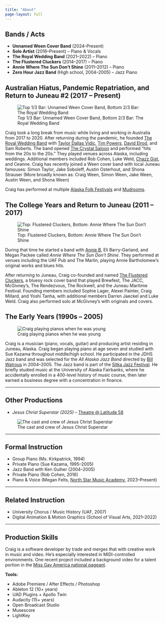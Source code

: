 ```yaml
---
title: "About"
page-layout: full
---
```


## Bands / Acts

- **Unnamed Ween Cover Band** (2024–Present)  
- **Solo Artist** (2016–Present) – Piano & Vocals 
- **The Royal Wedding Band** (2021–2022) – Piano  
- **The Flustered Cluckers** (2014–2017) – Piano  
- **Annie Where The Sun Don’t Shine** (2011–2012) – Piano  
- **Zero Hour Jazz Band** (High school, 2004–2005) – Jazz Piano 

## Australian Hiatus, Pandemic Repatriation, and Return to Juneau #2 (2017 – Present)

![Top 1/3 Bar: Unnamed Ween Cover Band, Bottom 2/3 Bar: The Royal Wedding Band](/static/media/About-Adult-Banner.png)

Craig took a long break from music while living and working in Australia from 2017 to 2020. After returning during the pandemic, he founded [The Royal Wedding Band](https://www.instagram.com/theroyalweddingband/) with [Taylor Dallas Vidic](https://www.taylorvidic.com/), [Tim Powers](https://www.instagram.com/tim_in_ak/), [David Elrod](https://www.instagram.com/thedavidelrod/), and Sam Roberts. The band opened [The Crystal Saloon](https://www.crystalsaloon.com/) and performed "hits from the 20s to the 20s." They played venues across Alaska, including weddings. Additional members included Rob Cohen, Luke Weld, [Chazz Gist](https://www.instagram.com/chazzgist/), and Ceanne. Craig has recently joined a Ween cover band with local Juneau famouses: Simon Taylor, Jake Soboleff, Austin Osterhout, and Shona Strauser (More broadly known as: Craig Ween, Simon Ween, Jake Ween, Austin Ween, and Shona Ween)

Craig has performed at multiple [Alaska Folk Festivals](https://akfolkfest.org/) and [Mudrooms](https://mudrooms.org/).

## The College Years and Return to Juneau (2011 – 2017)

![Top: Flustered Cluckers, Bottom: Annie Where The Sun Don't Shine](/static/media/About-College-Banner.png)

During that time he started a band with [Annie B](http://www.anniebalaska.com/), Eli Barry-Garland, and Megan Packee called *Annie Where The Sun Don't Shine*. They performed at venues including the UAF Pub and The Marlin, playing Annie Bartholomew’s original works and blues hits.

After returning to Juneau, Craig co-founded and named [The Flustered Cluckers](https://www.facebook.com/flusteredcluckers), a bluesy rock cover band that played Brewfest, The JACC, McGivney's, The Rendezvous, The Rockwell, and the Juneau Maritime Festival. Founding members included Sophie Lager, Alexei Painter, Craig Millard, and Yoshi Tanha, with additional members Darren Jaeckel and Luke Weld. Craig also performed solo at McGivney’s with originals and covers.

## The Early Years (1990s – 2005)

![Craig playing pianos when he was young](/static/media/About-Young-Banner.png)

Craig is a musician (piano, vocals, guitar) and producing artist residing in Juneau, Alaska. Craig began playing piano at age seven and studied with Sue Kazama throughout middle/high school. He participated in the JDHS Jazz band and was selected for the *All Alaska Jazz Band* directed by [Bill Watrous](https://en.wikipedia.org/wiki/Bill_Watrous) in 2004–2005. The Jazz band is part of the [Sitka Jazz Festival](https://en.wikipedia.org/wiki/Sitka_Jazz_Festival). He briefly studied music at the University of Alaska Fairbanks, where he accidentally enrolled in a 400-level history of music course, then later earned a business degree with a concentration in finance.

---

## Other Productions

- *Jesus Christ Superstar (2025)* – [Theatre @ Latitude 58](https://www.facebook.com/theateratlatitude58admin/)

![The cast and crew of Jesus Christ Superstar](/static/media/JCSS.jpg)

---

## Formal Instruction

- Group Piano (Ms. Kirkpatrick, 1994)  
- Private Piano (Sue Kazama, 1995–2005)  
- Jazz Band with Ken Guiher (2004–2005)  
- Private Piano (Rob Cohen, 2016)  
- Piano & Voice (Megan Felts, [North Star Music Academy](https://northstarmusicacademy.com/), 2023–Present)

---

## Related Instruction

- University Chorus / Music History (UAF, 2007)  
- Digital Animation & Motion Graphics (School of Visual Arts, 2021–2022)

---

## Production Skills

Craig is a software developer by trade and merges that with creative work in music and video. He’s especially interested in MIDI-controlled environments. One recent project included a background video for a talent portion in the [Miss Gay America national pageant](http://www.missgayamerica.com/).

**Tools:**

- Adobe Premiere / After Effects / Photoshop
- Ableton 12 (10+ years)  
- UAD Plugins + Apollo Twin  
- Audacity (15+ years)  
- Open Broadcast Studio
- Musescore  
- LightKey
